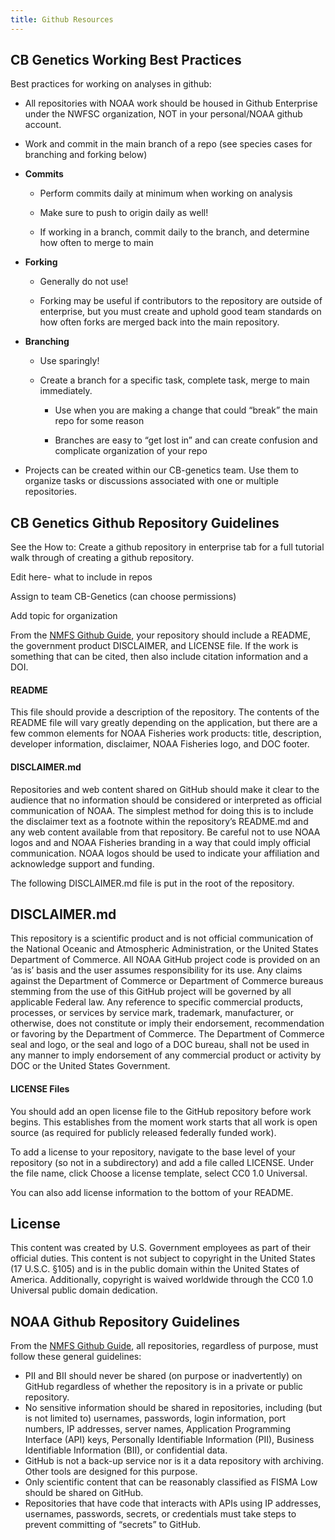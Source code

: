 ```yaml
---
title: Github Resources
---
```


## CB Genetics Working Best Practices

Best practices for working on analyses in github: 

-   All repositories with NOAA work should be housed in Github Enterprise under the NWFSC organization, NOT in your personal/NOAA github account.

-   Work and commit in the main branch of a repo (see species cases for branching and forking below)

-   **Commits**

    -   Perform commits daily at minimum when working on analysis

    -   Make sure to push to origin daily as well!

    -   If working in a branch, commit daily to the branch, and determine how often to merge to main

-   **Forking**

    -   Generally do not use!

    -   Forking may be useful if contributors to the repository are outside of enterprise, but you must create and uphold good team standards on how often forks are merged back into the main repository.

-   **Branching**

    -   Use sparingly!

    -   Create a branch for a specific task, complete task, merge to main immediately. 

        -   Use when you are making a change that could “break” the main repo for some reason

        -   Branches are easy to “get lost in” and can create confusion and complicate organization of your repo

-   Projects can be created within our CB-genetics team. Use them to organize tasks or discussions associated with one or multiple repositories.

## CB Genetics Github Repository Guidelines

See the How to: Create a github repository in enterprise tab for a full tutorial walk through of creating a github repository.

Edit here- what to include in repos

Assign to team CB-Genetics (can choose permissions)

Add topic for organization

From the [NMFS Github Guide](https://nmfs-opensci.github.io/GitHub-Guide/#sec-guidelines), your repository should include a README, the government product DISCLAIMER, and LICENSE file. If the work is something that can be cited, then also include citation information and a DOI.

#### README

This file should provide a description of the repository. The contents of the README file will vary greatly depending on the application, but there are a few common elements for NOAA Fisheries work products: title, description, developer information, disclaimer, NOAA Fisheries logo, and DOC footer.

#### DISCLAIMER.md

Repositories and web content shared on GitHub should make it clear to the audience that no information should be considered or interpreted as official communication of NOAA. The simplest method for doing this is to include the disclaimer text as a footnote within the repository’s README.md and any web content available from that repository. Be careful not to use NOAA logos and and NOAA Fisheries branding in a way that could imply official communication. NOAA logos should be used to indicate your affiliation and acknowledge support and funding.

The following DISCLAIMER.md file is put in the root of the repository.

::: {.callout-note icon="false"}
## DISCLAIMER.md

This repository is a scientific product and is not official communication of the National Oceanic and Atmospheric Administration, or the United States Department of Commerce. All NOAA GitHub project code is provided on an ‘as is’ basis and the user assumes responsibility for its use. Any claims against the Department of Commerce or Department of Commerce bureaus stemming from the use of this GitHub project will be governed by all applicable Federal law. Any reference to specific commercial products, processes, or services by service mark, trademark, manufacturer, or otherwise, does not constitute or imply their endorsement, recommendation or favoring by the Department of Commerce. The Department of Commerce seal and logo, or the seal and logo of a DOC bureau, shall not be used in any manner to imply endorsement of any commercial product or activity by DOC or the United States Government.
:::

#### LICENSE Files

You should add an open license file to the GitHub repository before work begins. This establishes from the moment work starts that all work is open source (as required for publicly released federally funded work).

To add a license to your repository, navigate to the base level of your repository (so not in a subdirectory) and add a file called LICENSE. Under the file name, click Choose a license template, select CC0 1.0 Universal.

You can also add license information to the bottom of your README.

::: {.callout-note icon="false"}
## License

This content was created by U.S. Government employees as part of their official duties. This content is not subject to copyright in the United States (17 U.S.C. §105) and is in the public domain within the United States of America. Additionally, copyright is waived worldwide through the CC0 1.0 Universal public domain dedication.
:::

## 

## NOAA Github Repository Guidelines

From the [NMFS Github Guide](https://nmfs-opensci.github.io/GitHub-Guide/#sec-guidelines), all repositories, regardless of purpose, must follow these general guidelines:

-   PII and BII should never be shared (on purpose or inadvertently) on GitHub regardless of whether the repository is in a private or public repository.
-   No sensitive information should be shared in repositories, including (but is not limited to) usernames, passwords, login information, port numbers, IP addresses, server names, Application Programming Interface (API) keys, Personally Identifiable Information (PII), Business Identifiable Information (BII), or confidential data.
-   GitHub is not a back-up service nor is it a data repository with archiving. Other tools are designed for this purpose.
-   Only scientific content that can be reasonably classified as FISMA Low should be shared on GitHub.
-   Repositories that have code that interacts with APIs using IP addresses, usernames, passwords, secrets, or credentials must take steps to prevent committing of “secrets” to GitHub.
